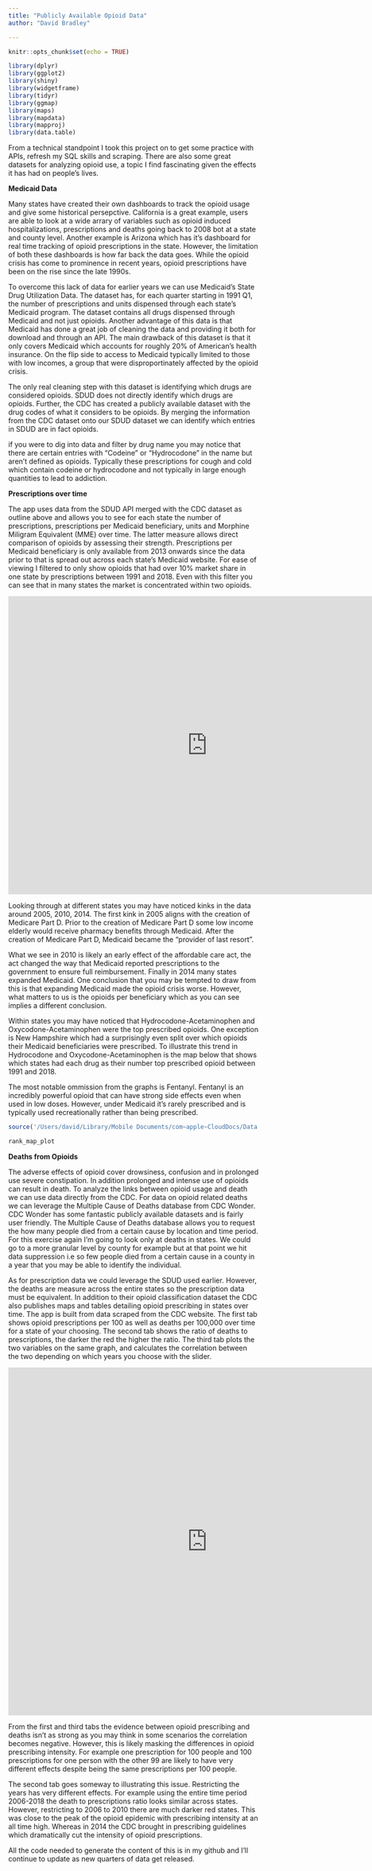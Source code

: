 ```yaml
---
title: "Publicly Available Opioid Data"
author: "David Bradley"

---
```


```r
knitr::opts_chunk$set(echo = TRUE)

library(dplyr)
library(ggplot2)
library(shiny)
library(widgetframe)
library(tidyr)
library(ggmap)
library(maps)
library(mapdata)
library(mapproj)
library(data.table)
```

From a technical standpoint I took this project on to get some practice with APIs, refresh my SQL skills and scraping. There are also some great datasets for analyzing opioid use, a topic I find fascinating given the effects it has had on people's lives.

**Medicaid Data**

Many states have created their own dashboards to track the opioid usage and give some historical persepctive. California is a great example, users are able to look at a wide arrary of variables such as opioid induced hospitalizations, prescriptions and deaths going back to 2008 bot at a state and county level. Another example is Arizona which has it's dashboard for real time tracking of opioid prescriptions in the state. However, the limitation of both these dashboards is how far back the data goes. While the opioid crisis has come to prominence in recent years, opioid prescriptions have been on the rise since the late 1990s. 

To overcome this lack of data for earlier years we can use Medicaid's State Drug Utilization Data. The dataset has, for each quarter starting in 1991 Q1, the number of prescriptions and units dispensed through each state's Medicaid program. The dataset contains all drugs dispensed through Medicaid and not just opioids. Another advantage of this data is that Medicaid has done a great job of cleaning the data and providing it both for download and through an API. The main drawback of this dataset is that it only covers Medicaid which accounts for roughly 20% of American's health insurance. On the flip side to access to Medicaid typically limited to those with low incomes, a group that were disproportinately affected by the opioid crisis.

The only real cleaning step with this dataset is identifying which drugs are considered opioids. SDUD does not directly identify which drugs are opioids. Further, the CDC has created a publicly available dataset with the drug codes of what it considers to be opioids. By merging the information from the CDC dataset onto our SDUD dataset we can identify which entries in SDUD are in fact opioids.

if you were to dig into data and filter by drug name you may notice that there are certain entries with "Codeine" or "Hydrocodone" in the name but aren't defined as opioids. Typically these prescriptions for cough and cold which contain codeine or hydrocodone and not typically in large enough quantities to lead to addiction.

**Prescriptions over time**

The app uses data from the SDUD API merged with the CDC dataset as outline above and allows you to see for each state the number of prescriptions, prescriptions per Medicaid beneficiary, units and Morphine Miligram Equivalent (MME) over time. The latter measure allows direct comparison of opioids by assessing their strength. Prescriptions per Medicaid beneficiary is only available from 2013 onwards since the data prior to that is spread out across each state's Medicaid website. For ease of viewing I filtered to only show opioids that had over 10% market share in one state by prescriptions between 1991 and 2018. Even with this filter you can see that in many states the market is concentrated within two opioids.

<iframe width="800" height="600" scrolling="no" frameborder="no"  src="https://davidby332.shinyapps.io/opioids_r/"> </iframe> 

Looking through at different states you may have noticed kinks in the data around 2005, 2010, 2014. The first kink in 2005 aligns with the creation of Medicare Part D. Prior to the creation of Medicare Part D some low income elderly would receive pharmacy benefits through Medicaid. After the creation of Medicare Part D, Medicaid became the "provider of last resort". 

What we see in 2010 is likely an early effect of the affordable care act, the act changed the way that Medicaid reported prescriptions to the government to ensure full reimbursement. Finally in 2014 many states expanded Medicaid. One conclusion that you may be tempted to draw from this is that expanding Medicaid made the opioid crisis worse. However, what matters to us is the opioids per beneficiary which as you can see implies a different conclusion.

Within states you may have noticed that Hydrocodone-Acetaminophen and Oxycodone-Acetaminophen were the top prescribed opioids. One exception is New Hampshire which had a surprisingly even split over which opioids their Medicaid beneficiaries were prescribed. To illustrate this trend in Hydrocodone and Oxycodone-Acetaminophen is the map below that shows which states had each drug as their number top prescribed opioid between 1991 and 2018.

The most notable ommission from the graphs is Fentanyl. Fentanyl is an incredibly powerful opioid that can have strong side effects even when used in low doses. However, under Medicaid it's rarely prescribed and is typically used recreationally rather than being prescribed.

```r
source('/Users/david/Library/Mobile Documents/com~apple~CloudDocs/Data science/project_opioids/opioids_SDUD/rank_maps.R', local = knitr::knit_global())
```

```r
rank_map_plot
```

**Deaths from Opioids**

The adverse effects of opioid cover drowsiness, confusion and in prolonged use severe constipation. In addition prolonged and intense use of  opioids can result in death. To analyze the links between opioid usage and death we can use data directly from the CDC. For data on opioid related deaths we can leverage the Multiple Cause of Deaths database from CDC Wonder. CDC Wonder has some fantastic publicly available datasets and is fairly user friendly. The Multiple Cause of Deaths database allows you to request the how many people died from a certain cause by location and time period. For this exercise again I'm going to look only at deaths in states. We could go to a more granular level by county for example but at that point we hit data suppression i.e so few people died from a certain cause in a county in a year that you may be able to identify the individual.

As for prescription data we could leverage the SDUD used earlier. However, the deaths are measure across the entire states so the prescription data must be equivalent. In addition to their opioid classification dataset the CDC also publishes maps and tables detailing opioid prescribing in states over time. The app is built from data scraped from the CDC website. The first tab shows opioid prescriptions per 100 as well as deaths per 100,000 over time for a state of your choosing. The second tab shows the ratio of deaths to prescriptions, the darker the red the higher the ratio. The third tab plots the two variables on the same graph, and calculates the correlation between the two depending on which years you choose with the slider.

<iframe width="800" height="700" scrolling="no" frameborder="no"  src="https://davidby332.shinyapps.io/opioids_cdc/"> </iframe> 

From the first and third tabs the evidence between opioid prescribing and deaths isn't as strong as you may think in some scenarios the correlation becomes negative. However, this is likely masking the differences in opioid prescribing intensity. For example one prescription for 100 people and 100 prescriptions for one person with the other 99 are likely to have very different effects despite being the same prescriptions per 100 people.

The second tab goes someway to illustrating this issue. Restricting the years has very different effects. For example using the entire time period 2006-2018 the death to prescriptions ratio looks similar across states. However, restricting to 2006 to 2010 there are much darker red states. This was close to the peak of the opioid epidemic with prescribing intensity at an all time high. Whereas in 2014 the CDC brought in prescribing guidelines which dramatically cut the intensity of opioid prescriptions.

All the code needed to generate the content of this is in my github and I'll continue to update as new quarters of data get released.

